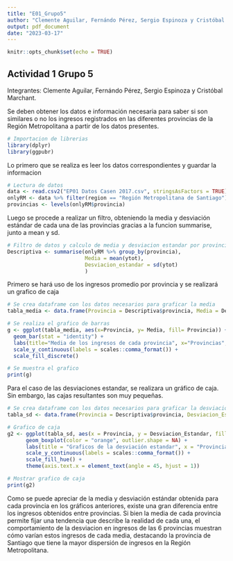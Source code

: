 ```yaml
---
title: "E01_Grupo5"
author: "Clemente Aguilar, Fernándo Pérez, Sergio Espinoza y Cristóbal Marchant"
output: pdf_document
date: "2023-03-17"
---
```


```r
knitr::opts_chunk$set(echo = TRUE)
```

## Actividad 1 Grupo 5

Integrantes: Clemente Aguilar, Fernándo Pérez, Sergio Espinoza y Cristóbal Marchant.

Se deben obtener los datos e información necesaria para saber si son similares o no los ingresos registrados en las diferentes provincias de la Región Metropolitana a partir de los datos presentes.

```r
# Importacion de librerias
library(dplyr)
library(ggpubr)
```

Lo primero que se realiza es leer los datos correspondientes y guardar la informacion

```r
# Lectura de datos
data <- read.csv2("EP01 Datos Casen 2017.csv", stringsAsFactors = TRUE)
onlyRM <- data %>% filter(region == "Región Metropolitana de Santiago")
provincias <- levels(onlyRM$provincia)
```

Luego se procede a realizar un filtro, obteniendo la media y desviación estándar de cada una de las provincias gracias a la funcion summarise, junto a mean y sd.

```r
# Filtro de datos y calculo de media y desviacion estandar por provincias
Descriptiva <- summarise(onlyRM %>% group_by(provincia), 
                         Media = mean(ytot), 
                         Desviacion_estandar = sd(ytot)
                         )
```

Primero se hará uso de los ingresos promedio por provincia y se realizará un grafico de caja

```r
# Se crea dataframe con los datos necesarios para graficar la media
tabla_media <- data.frame(Provincia = Descriptiva$provincia, Media = Descriptiva$Media)

# Se realiza el grafico de barras
g <- ggplot(tabla_media, aes(x=Provincia, y= Media, fill= Provincia)) + 
  geom_bar(stat = "identity") + 
  labs(title="Media de los ingresos de cada provincia", x="Provincias", y="Media") +
  scale_y_continuous(labels = scales::comma_format()) +
  scale_fill_discrete()

# Se muestra el grafico
print(g)
```

Para el caso de las desviaciones estandar, se realizara un gráfico de caja. Sin embargo, las cajas resultantes son muy pequeñas.

```r
# Se crea dataframe con los datos necesarios para graficar la desviacion estandar
tabla_sd <- data.frame(Provincia = Descriptiva$provincia, Desviacion_Estandar = Descriptiva$Desviacion_estandar)

# Grafico de caja
g2 <- ggplot(tabla_sd, aes(x = Provincia, y = Desviacion_Estandar, fill = Provincia)) +
      geom_boxplot(color = "orange", outlier.shape = NA) +
      labs(title = "Graficos de la desviación estandar", x = "Provincia", y = "Desviación estándar") +
      scale_y_continuous(labels = scales::comma_format()) +
      scale_fill_hue() +
      theme(axis.text.x = element_text(angle = 45, hjust = 1))

# Mostrar grafico de caja
print(g2)
```

Como se puede apreciar de la media y desviación estándar obtenida para cada provincia en los gráficos anteriores, existe una gran diferencia entre los ingresos obtenidos entre provincias. Si bien la media de cada provincia permite fijar una tendencia que describe la realidad de cada una, el comportamiento de la desviacion en ingresos de las 6 provincias muestran cómo varían estos ingresos de cada media, destacando la provincia de Santiago que tiene la mayor dispersión de ingresos en la Región Metropolitana.